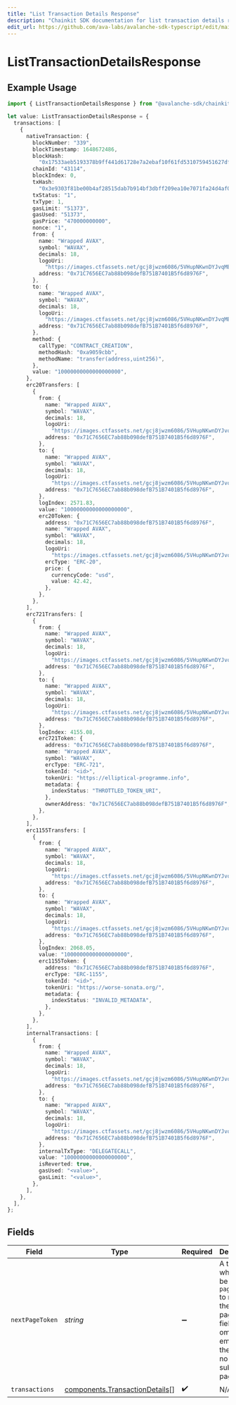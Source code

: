 ```yaml
---
title: "List Transaction Details Response"
description: "Chainkit SDK documentation for list transaction details response"
edit_url: https://github.com/ava-labs/avalanche-sdk-typescript/edit/main/chainkit/docs/models/components/listtransactiondetailsresponse.md
---
```


# ListTransactionDetailsResponse

## Example Usage

```typescript
import { ListTransactionDetailsResponse } from "@avalanche-sdk/chainkit/models/components";

let value: ListTransactionDetailsResponse = {
  transactions: [
    {
      nativeTransaction: {
        blockNumber: "339",
        blockTimestamp: 1648672486,
        blockHash:
          "0x17533aeb5193378b9ff441d61728e7a2ebaf10f61fd5310759451627dfca2e7c",
        chainId: "43114",
        blockIndex: 0,
        txHash:
          "0x3e9303f81be00b4af28515dab7b914bf3dbff209ea10e7071fa24d4af0a112d4",
        txStatus: "1",
        txType: 1,
        gasLimit: "51373",
        gasUsed: "51373",
        gasPrice: "470000000000",
        nonce: "1",
        from: {
          name: "Wrapped AVAX",
          symbol: "WAVAX",
          decimals: 18,
          logoUri:
            "https://images.ctfassets.net/gcj8jwzm6086/5VHupNKwnDYJvqMENeV7iJ/fdd6326b7a82c8388e4ee9d4be7062d4/avalanche-avax-logo.svg",
          address: "0x71C7656EC7ab88b098defB751B7401B5f6d8976F",
        },
        to: {
          name: "Wrapped AVAX",
          symbol: "WAVAX",
          decimals: 18,
          logoUri:
            "https://images.ctfassets.net/gcj8jwzm6086/5VHupNKwnDYJvqMENeV7iJ/fdd6326b7a82c8388e4ee9d4be7062d4/avalanche-avax-logo.svg",
          address: "0x71C7656EC7ab88b098defB751B7401B5f6d8976F",
        },
        method: {
          callType: "CONTRACT_CREATION",
          methodHash: "0xa9059cbb",
          methodName: "transfer(address,uint256)",
        },
        value: "10000000000000000000",
      },
      erc20Transfers: [
        {
          from: {
            name: "Wrapped AVAX",
            symbol: "WAVAX",
            decimals: 18,
            logoUri:
              "https://images.ctfassets.net/gcj8jwzm6086/5VHupNKwnDYJvqMENeV7iJ/fdd6326b7a82c8388e4ee9d4be7062d4/avalanche-avax-logo.svg",
            address: "0x71C7656EC7ab88b098defB751B7401B5f6d8976F",
          },
          to: {
            name: "Wrapped AVAX",
            symbol: "WAVAX",
            decimals: 18,
            logoUri:
              "https://images.ctfassets.net/gcj8jwzm6086/5VHupNKwnDYJvqMENeV7iJ/fdd6326b7a82c8388e4ee9d4be7062d4/avalanche-avax-logo.svg",
            address: "0x71C7656EC7ab88b098defB751B7401B5f6d8976F",
          },
          logIndex: 2571.83,
          value: "10000000000000000000",
          erc20Token: {
            address: "0x71C7656EC7ab88b098defB751B7401B5f6d8976F",
            name: "Wrapped AVAX",
            symbol: "WAVAX",
            decimals: 18,
            logoUri:
              "https://images.ctfassets.net/gcj8jwzm6086/5VHupNKwnDYJvqMENeV7iJ/fdd6326b7a82c8388e4ee9d4be7062d4/avalanche-avax-logo.svg",
            ercType: "ERC-20",
            price: {
              currencyCode: "usd",
              value: 42.42,
            },
          },
        },
      ],
      erc721Transfers: [
        {
          from: {
            name: "Wrapped AVAX",
            symbol: "WAVAX",
            decimals: 18,
            logoUri:
              "https://images.ctfassets.net/gcj8jwzm6086/5VHupNKwnDYJvqMENeV7iJ/fdd6326b7a82c8388e4ee9d4be7062d4/avalanche-avax-logo.svg",
            address: "0x71C7656EC7ab88b098defB751B7401B5f6d8976F",
          },
          to: {
            name: "Wrapped AVAX",
            symbol: "WAVAX",
            decimals: 18,
            logoUri:
              "https://images.ctfassets.net/gcj8jwzm6086/5VHupNKwnDYJvqMENeV7iJ/fdd6326b7a82c8388e4ee9d4be7062d4/avalanche-avax-logo.svg",
            address: "0x71C7656EC7ab88b098defB751B7401B5f6d8976F",
          },
          logIndex: 4155.08,
          erc721Token: {
            address: "0x71C7656EC7ab88b098defB751B7401B5f6d8976F",
            name: "Wrapped AVAX",
            symbol: "WAVAX",
            ercType: "ERC-721",
            tokenId: "<id>",
            tokenUri: "https://elliptical-programme.info",
            metadata: {
              indexStatus: "THROTTLED_TOKEN_URI",
            },
            ownerAddress: "0x71C7656EC7ab88b098defB751B7401B5f6d8976F",
          },
        },
      ],
      erc1155Transfers: [
        {
          from: {
            name: "Wrapped AVAX",
            symbol: "WAVAX",
            decimals: 18,
            logoUri:
              "https://images.ctfassets.net/gcj8jwzm6086/5VHupNKwnDYJvqMENeV7iJ/fdd6326b7a82c8388e4ee9d4be7062d4/avalanche-avax-logo.svg",
            address: "0x71C7656EC7ab88b098defB751B7401B5f6d8976F",
          },
          to: {
            name: "Wrapped AVAX",
            symbol: "WAVAX",
            decimals: 18,
            logoUri:
              "https://images.ctfassets.net/gcj8jwzm6086/5VHupNKwnDYJvqMENeV7iJ/fdd6326b7a82c8388e4ee9d4be7062d4/avalanche-avax-logo.svg",
            address: "0x71C7656EC7ab88b098defB751B7401B5f6d8976F",
          },
          logIndex: 2068.05,
          value: "10000000000000000000",
          erc1155Token: {
            address: "0x71C7656EC7ab88b098defB751B7401B5f6d8976F",
            ercType: "ERC-1155",
            tokenId: "<id>",
            tokenUri: "https://worse-sonata.org/",
            metadata: {
              indexStatus: "INVALID_METADATA",
            },
          },
        },
      ],
      internalTransactions: [
        {
          from: {
            name: "Wrapped AVAX",
            symbol: "WAVAX",
            decimals: 18,
            logoUri:
              "https://images.ctfassets.net/gcj8jwzm6086/5VHupNKwnDYJvqMENeV7iJ/fdd6326b7a82c8388e4ee9d4be7062d4/avalanche-avax-logo.svg",
            address: "0x71C7656EC7ab88b098defB751B7401B5f6d8976F",
          },
          to: {
            name: "Wrapped AVAX",
            symbol: "WAVAX",
            decimals: 18,
            logoUri:
              "https://images.ctfassets.net/gcj8jwzm6086/5VHupNKwnDYJvqMENeV7iJ/fdd6326b7a82c8388e4ee9d4be7062d4/avalanche-avax-logo.svg",
            address: "0x71C7656EC7ab88b098defB751B7401B5f6d8976F",
          },
          internalTxType: "DELEGATECALL",
          value: "10000000000000000000",
          isReverted: true,
          gasUsed: "<value>",
          gasLimit: "<value>",
        },
      ],
    },
  ],
};
```

## Fields

| Field                                                                                                                                  | Type                                                                                                                                   | Required                                                                                                                               | Description                                                                                                                            |
| -------------------------------------------------------------------------------------------------------------------------------------- | -------------------------------------------------------------------------------------------------------------------------------------- | -------------------------------------------------------------------------------------------------------------------------------------- | -------------------------------------------------------------------------------------------------------------------------------------- |
| `nextPageToken`                                                                                                                        | *string*                                                                                                                               | :heavy_minus_sign:                                                                                                                     | A token, which can be sent as `pageToken` to retrieve the next page. If this field is omitted or empty, there are no subsequent pages. |
| `transactions`                                                                                                                         | [components.TransactionDetails](https://github.com/ava-labs/avalanche-sdk-typescript/blob/main/chainkit/models/components/transactiondetails.md)[]                                                       | :heavy_check_mark:                                                                                                                     | N/A                                                                                                                                    |